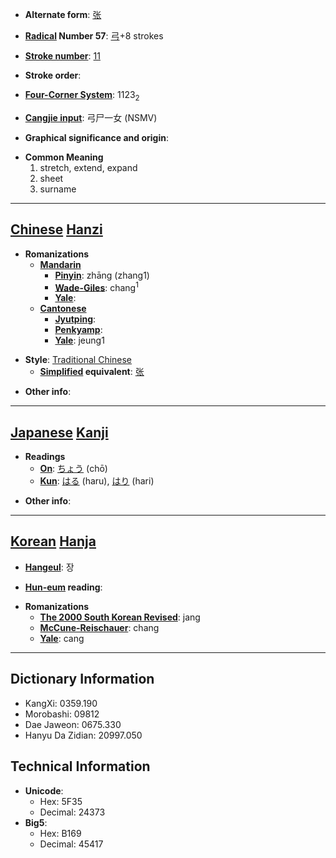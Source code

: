 * '''Alternate form''': [[张]]

* '''[[Wiktionary:Chinese radical index| Radical]] Number 57''': [[Wiktionary:Chinese radical index 弓|弓]]+8 strokes

* '''[[Wiktionary:Chinese total strokes index|Stroke number]]''': [[Wiktionary:Chinese total strokes index 11|11]]

* '''Stroke order''': 

* '''[[Wiktionary:Chinese four corner index|Four-Corner System]]''': 1123<sub>2</sub>

* '''[[Wiktionary:Chinese Cangjie index|Cangjie input]]''': 弓尸一女 (NSMV)

* '''Graphical significance and origin''': 

* '''Common Meaning'''
*#stretch, extend, expand
*# sheet
*# surname

----

== [[Chinese]] [[Hanzi]] ==

* '''Romanizations'''
** '''[[Mandarin]]'''
*** '''[[Pinyin]]''': zhāng (zhang1)
*** '''[[Wade-Giles]]''': chang<sup>1</sup>
*** '''[[Yale]]''': 
** '''[[Cantonese]]'''
*** '''[[Jyutping]]''':
*** '''[[Penkyamp]]''': 
*** '''[[Yale]]''': jeung1

* '''Style''': [[Traditional Chinese]] 
** '''[[Simplified Chinese|Simplified]] equivalent''': [[张]]

* '''Other info''': 

----

== [[Japanese]] [[Kanji]] ==

* '''Readings'''
** '''[[On]]''': [[ちょう]] (chō)
** '''[[Kun]]''': [[はる]] (haru), [[はり]] (hari)

* '''Other info''':  

----

== [[Korean]] [[Hanja]] ==

* '''[[Hangeul]]''': 장

* '''[[Hun-eum]] reading''': 

* '''Romanizations'''
** '''[[The 2000 South Korean Revised Romanization|The 2000 South Korean Revised]]''': jang
** '''[[McCune-Reischauer]]''': chang
** '''[[Yale]]''': cang

----

== Dictionary Information ==

* KangXi: 0359.190
* Morobashi: 09812
* Dae Jaweon: 0675.330
* Hanyu Da Zidian: 20997.050

== Technical Information ==

* '''Unicode''':
** Hex: 5F35
** Decimal: 24373
* '''Big5''':
** Hex: B169
** Decimal: 45417